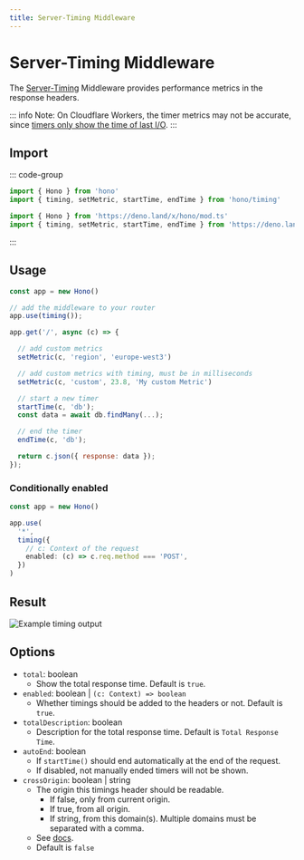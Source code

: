 ```yaml
---
title: Server-Timing Middleware
---
```


# Server-Timing Middleware

The [Server-Timing](https://developer.mozilla.org/en-US/docs/Web/HTTP/Headers/Server-Timing) Middleware provides
performance metrics in the response headers.

::: info
Note: On Cloudflare Workers, the timer metrics may not be accurate,
since [timers only show the time of last I/O](https://developers.cloudflare.com/workers/learning/security-model/#step-1-disallow-timers-and-multi-threading).
:::

## Import

::: code-group

```ts [npm]
import { Hono } from 'hono'
import { timing, setMetric, startTime, endTime } from 'hono/timing'
```

```ts [Deno]
import { Hono } from 'https://deno.land/x/hono/mod.ts'
import { timing, setMetric, startTime, endTime } from 'https://deno.land/x/hono/middleware.ts'
```

:::

## Usage

```js
const app = new Hono()

// add the middleware to your router
app.use(timing());

app.get('/', async (c) => {

  // add custom metrics
  setMetric(c, 'region', 'europe-west3')

  // add custom metrics with timing, must be in milliseconds
  setMetric(c, 'custom', 23.8, 'My custom Metric')

  // start a new timer
  startTime(c, 'db');
  const data = await db.findMany(...);

  // end the timer
  endTime(c, 'db');

  return c.json({ response: data });
});
```

### Conditionally enabled

```ts
const app = new Hono()

app.use(
  '*',
  timing({
    // c: Context of the request
    enabled: (c) => c.req.method === 'POST',
  })
)
```

## Result

![Example timing output](/images/timing-example.png)

## Options

- `total`: boolean
  - Show the total response time. Default is `true`.
- `enabled`: boolean | `(c: Context) => boolean`
  - Whether timings should be added to the headers or not. Default is `true`.
- `totalDescription`: boolean
  - Description for the total response time. Default is `Total Response Time`.
- `autoEnd`: boolean
  - If `startTime()` should end automatically at the end of the request.
  - If disabled, not manually ended timers will not be shown.
- `crossOrigin`: boolean | string
  - The origin this timings header should be readable.
    - If false, only from current origin.
    - If true, from all origin.
    - If string, from this domain(s). Multiple domains must be separated with a comma.
  - See [docs](https://developer.mozilla.org/en-US/docs/Web/HTTP/Headers/Timing-Allow-Origin).
  - Default is `false`
